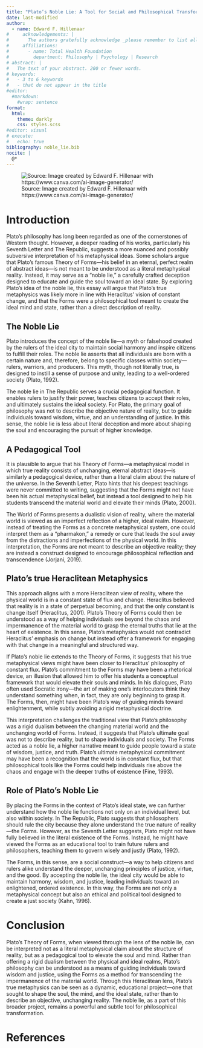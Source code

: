 ```yaml
---
title: "Plato’s Noble Lie: A Tool for Social and Philosophical Transformation"
date: last-modified
author:
  - name: Edward F. Hillenaar
#     acknowledgements: | 
#       The authors gratefully acknowledge _please remember to list all relevant funding sources in the non-anonymized (unblinded) version_.
#     affiliations:
#       - name: Total Health Foundation
#         department: Philosophy | Psychology | Research
# abstract: |
#   The text of your abstract. 200 or fewer words.
# keywords:
#   - 3 to 6 keywords
#   - that do not appear in the title
#editor: 
  #markdown: 
    #wrap: sentence
format: 
  html:
    theme: darkly
    css: styles.scss
#editor: visual
# execute: 
#   echo: true
bibliography: noble_lie.bib
nocite: |
  @*
---
```


![Source: Image created by Edward F. Hillenaar with https://www.canva.com/ai-image-generator/](plato.png)

# Introduction

Plato’s philosophy has long been regarded as one of the cornerstones of Western thought. However, a deeper reading of his works, particularly his Seventh Letter and The Republic, suggests a more nuanced and possibly subversive interpretation of his metaphysical ideas. Some scholars argue that Plato’s famous Theory of Forms—his belief in an eternal, perfect realm of abstract ideas—is not meant to be understood as a literal metaphysical reality. Instead, it may serve as a “noble lie,” a carefully crafted deception designed to educate and guide the soul toward an ideal state. By exploring Plato's idea of the noble lie, this essay will argue that Plato’s true metaphysics was likely more in line with Heraclitus’ vision of constant change, and that the Forms were a philosophical tool meant to create the ideal mind and state, rather than a direct description of reality.

## The Noble Lie
Plato introduces the concept of the noble lie—a myth or falsehood created by the rulers of the ideal city to maintain social harmony and inspire citizens to fulfill their roles. The noble lie asserts that all individuals are born with a certain nature and, therefore, belong to specific classes within society—rulers, warriors, and producers. This myth, though not literally true, is designed to instill a sense of purpose and unity, leading to a well-ordered society (Plato, 1992).

The noble lie in The Republic serves a crucial pedagogical function. It enables rulers to justify their power, teaches citizens to accept their roles, and ultimately sustains the ideal society. For Plato, the primary goal of philosophy was not to describe the objective nature of reality, but to guide individuals toward wisdom, virtue, and an understanding of justice. In this sense, the noble lie is less about literal deception and more about shaping the soul and encouraging the pursuit of higher knowledge.

## A Pedagogical Tool
It is plausible to argue that his Theory of Forms—a metaphysical model in which true reality consists of unchanging, eternal abstract ideas—is similarly a pedagogical device, rather than a literal claim about the nature of the universe. In the Seventh Letter, Plato hints that his deepest teachings were never committed to writing, suggesting that the Forms might not have been his actual metaphysical belief, but instead a tool designed to help his students transcend the material world and elevate their minds (Plato, 2000).

The World of Forms presents a dualistic vision of reality, where the material world is viewed as an imperfect reflection of a higher, ideal realm. However, instead of treating the Forms as a concrete metaphysical system, one could interpret them as a “pharmakon,” a remedy or cure that leads the soul away from the distractions and imperfections of the physical world. In this interpretation, the Forms are not meant to describe an objective reality; they are instead a construct designed to encourage philosophical reflection and transcendence (Jorjani, 2019).

## Plato's true Heraclitean Metaphysics
This approach aligns with a more Heraclitean view of reality, where the physical world is in a constant state of flux and change. Heraclitus believed that reality is in a state of perpetual becoming, and that the only constant is change itself (Heraclitus, 2001). Plato’s Theory of Forms could then be understood as a way of helping individuals see beyond the chaos and impermanence of the material world to grasp the eternal truths that lie at the heart of existence. In this sense, Plato’s metaphysics would not contradict Heraclitus’ emphasis on change but instead offer a framework for engaging with that change in a meaningful and structured way.

If Plato’s noble lie extends to the Theory of Forms, it suggests that his true metaphysical views might have been closer to Heraclitus’ philosophy of constant flux. Plato’s commitment to the Forms may have been a rhetorical device, an illusion that allowed him to offer his students a conceptual framework that would elevate their souls and minds. In his dialogues, Plato often used Socratic irony—the art of making one’s interlocutors think they understand something when, in fact, they are only beginning to grasp it. The Forms, then, might have been Plato’s way of guiding minds toward enlightenment, while subtly avoiding a rigid metaphysical doctrine.

This interpretation challenges the traditional view that Plato’s philosophy was a rigid dualism between the changing material world and the unchanging world of Forms. Instead, it suggests that Plato’s ultimate goal was not to describe reality, but to shape individuals and society. The Forms acted as a noble lie, a higher narrative meant to guide people toward a state of wisdom, justice, and truth. Plato’s ultimate metaphysical commitment may have been a recognition that the world is in constant flux, but that philosophical tools like the Forms could help individuals rise above the chaos and engage with the deeper truths of existence (Fine, 1993).

## Role of Plato's Noble Lie
By placing the Forms in the context of Plato’s ideal state, we can further understand how the noble lie functions not only on an individual level, but also within society. In The Republic, Plato suggests that philosophers should rule the city because they alone understand the true nature of reality—the Forms. However, as the Seventh Letter suggests, Plato might not have fully believed in the literal existence of the Forms. Instead, he might have viewed the Forms as an educational tool to train future rulers and philosophers, teaching them to govern wisely and justly (Plato, 1992).

The Forms, in this sense, are a social construct—a way to help citizens and rulers alike understand the deeper, unchanging principles of justice, virtue, and the good. By accepting the noble lie, the ideal city would be able to maintain harmony, wisdom, and justice, leading individuals toward an enlightened, ordered existence. In this way, the Forms are not only a metaphysical concept but also an ethical and political tool designed to create a just society (Kahn, 1996).

# Conclusion 

Plato’s Theory of Forms, when viewed through the lens of the noble lie, can be interpreted not as a literal metaphysical claim about the structure of reality, but as a pedagogical tool to elevate the soul and mind. Rather than offering a rigid dualism between the physical and ideal realms, Plato’s philosophy can be understood as a means of guiding individuals toward wisdom and justice, using the Forms as a method for transcending the impermanence of the material world. Through this Heraclitean lens, Plato’s true metaphysics can be seen as a dynamic, educational project—one that sought to shape the soul, the mind, and the ideal state, rather than to describe an objective, unchanging reality. The noble lie, as a part of this broader project, remains a powerful and subtle tool for philosophical transformation.

# References 
